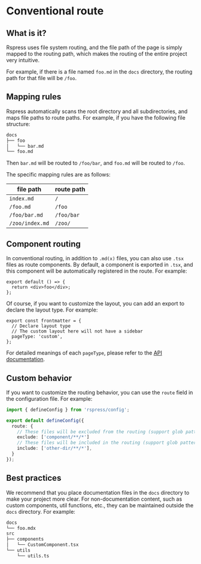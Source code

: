 # Conventional route

## What is it?

Rspress uses file system routing, and the file path of the page is simply mapped to the routing path, which makes the routing of the entire project very intuitive.

For example, if there is a file named `foo.md` in the `docs` directory, the routing path for that file will be `/foo`.

## Mapping rules

Rspress automatically scans the root directory and all subdirectories, and maps file paths to route paths. For example, if you have the following file structure:

```bash
docs
├── foo
│   └── bar.md
└── foo.md
```

Then `bar.md` will be routed to `/foo/bar`, and `foo.md` will be routed to `/foo`.

The specific mapping rules are as follows:

| file path       | route path |
| --------------- | ---------- |
| `index.md`      | `/`        |
| `/foo.md`       | `/foo`     |
| `/foo/bar.md`   | `/foo/bar` |
| `/zoo/index.md` | `/zoo/`    |

## Component routing

In conventional routing, in addition to `.md(x)` files, you can also use `.tsx` files as route components. By default, a component is exported in `.tsx`, and this component will be automatically registered in the route. For example:

```tsx title="foo.tsx"
export default () => {
  return <div>foo</div>;
};
```

Of course, if you want to customize the layout, you can add an export to declare the layout type. For example:

```tsx title="foo.tsx"
export const frontmatter = {
  // Declare layout type
  // The custom layout here will not have a sidebar
  pageType: 'custom',
};
```

For detailed meanings of each `pageType`, please refer to the [API documentation](/api/config/config-frontmatter#pagetype).

## Custom behavior

If you want to customize the routing behavior, you can use the `route` field in the configuration file. For example:

```ts title="rspress.config.ts"
import { defineConfig } from 'rspress/config';

export default defineConfig({
  route: {
    // These files will be excluded from the routing (support glob pattern)
    exclude: ['component/**/*']
    // These files will be included in the routing (support glob pattern)
    include: ['other-dir/**/*'],
  }
});
```

## Best practices

We recommend that you place documentation files in the `docs` directory to make your project more clear. For non-documentation content, such as custom components, util functions, etc., they can be maintained outside the `docs` directory. For example:

```bash
docs
└── foo.mdx
src
├── components
│   └── CustomComponent.tsx
└── utils
    └── utils.ts
```
